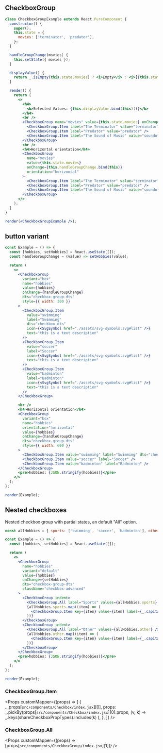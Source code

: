 
## CheckboxGroup

```jsx live=true
class CheckboxGroupExample extends React.PureComponent {
  constructor() {
    super();
    this.state = {
      movies: ['terminator', 'predator'],
    };
  }

  handleGroupChange(movies) {
    this.setState({ movies });
  }

  displayValue() {
    return _.isEmpty(this.state.movies) ? <i>Empty</i> : <i>[{this.state.movies.join(' ')}]</i>;
  }

  render() {
    return (
      <>
        <h4>
          <b>Selected Values: {this.displayValue.bind(this)()}</b>
        </h4>
        <br />
        <CheckboxGroup name="movies" value={this.state.movies} onChange={this.handleGroupChange.bind(this)}>
          <CheckboxGroup.Item label="The Terminator" value="terminator" />
          <CheckboxGroup.Item label="Predator" value="predator" />
          <CheckboxGroup.Item label="The Sound of Music" value="soundofmusic" />
        </CheckboxGroup>
        <br />
        <h4>Horizontal orientation</h4>
        <CheckboxGroup
          name="movies"
          value={this.state.movies}
          onChange={this.handleGroupChange.bind(this)}
          orientation="horizontal"
        >
          <CheckboxGroup.Item label="The Terminator" value="terminator" />
          <CheckboxGroup.Item label="Predator" value="predator" />
          <CheckboxGroup.Item label="The Sound of Music" value="soundofmusic" />
        </CheckboxGroup>
      </>
    );
  }
}

render(<CheckboxGroupExample />);
```

## button variant

```jsx live=true
const Example = () => {
  const [hobbies, setHobbies] = React.useState([]);
  const handleGroupChange = (value) => setHobbies(value);

  return (
    <>
      <CheckboxGroup
        variant="box"
        name="hobbies"
        value={hobbies}
        onChange={handleGroupChange}
        dts="checkbox-group-dts"
        style={{ width: 300 }}
      >
        <CheckboxGroup.Item
          value="swimming"
          label="Swimming"
          dts="checkbox-dts"
          icon={<SvgSymbol href="./assets/svg-symbols.svg#list" />}
          text="this is a text description"
        />
        <CheckboxGroup.Item
          value="soccer"
          label="Soccer"
          icon={<SvgSymbol href="./assets/svg-symbols.svg#list" />}
          text="this is a text description"
        />
        <CheckboxGroup.Item
          value="badminton"
          label="Badminton"
          icon={<SvgSymbol href="./assets/svg-symbols.svg#list" />}
          text="this is a text description"
        />
      </CheckboxGroup>

      <br />
      <h4>Horizontal orientation</h4>
      <CheckboxGroup
        variant="box"
        name="hobbies"
        orientation="horizontal"
        value={hobbies}
        onChange={handleGroupChange}
        dts="checkbox-group-dts"
        style={{ width: 600 }}
      >
        <CheckboxGroup.Item value="swimming" label="Swimming" dts="checkbox-dts" />
        <CheckboxGroup.Item value="soccer" label="Soccer" />
        <CheckboxGroup.Item value="badminton" label="Badminton" />
      </CheckboxGroup>
      <pre>hobbies: {JSON.stringify(hobbies)}</pre>
    </>
  );
};

render(Example);
```

## Nested checkboxes

Nested checkbox group with partial states, an default "All" option.

```jsx live=true
const allHobbies = { sports: ['swimming', 'soccer', 'badminton'], other: ['stamps'] };

const Example = () => {
  const [hobbies, setHobbies] = React.useState([]);

  return (
    <>
      <CheckboxGroup
        name="hobbies"
        variant="default"
        value={hobbies}
        onChange={setHobbies}
        dts="checkbox-group-dts"
        className="checkbox-advanced"
      >
        <CheckboxGroup indent>
          <CheckboxGroup.All label="Sports" values={allHobbies.sports} />
          {allHobbies.sports.map((item) => (
            <CheckboxGroup.Item key={item} value={item} label={_.capitalize(item)} />
          ))}
        </CheckboxGroup>
        <CheckboxGroup indent>
          <CheckboxGroup.All label="Other" values={allHobbies.other} />
          {allHobbies.other.map((item) => (
            <CheckboxGroup.Item key={item} value={item} label={_.capitalize(item)} />
          ))}
        </CheckboxGroup>
      </CheckboxGroup>
      <pre>hobbies: {JSON.stringify(hobbies)}</pre>
    </>
  );
};

render(Example);
```

<Props componentName="CheckboxGroup" />

### CheckboxGroup.Item

<Props
  customMapper={(props) => [
    {
      ...props[`src/components/Checkbox/index.jsx`][0],
      props: _.pickBy(props[`src/components/Checkbox/index.jsx`][0].props, (v, k) =>
        _.keys(shareCheckboxPropTypes).includes(k)
      ),
    },
  ]}
/>
<br />

### CheckboxGroup.All

<Props customMapper={(props) => [props[`src/components/CheckboxGroup/index.jsx`][1]]} />
